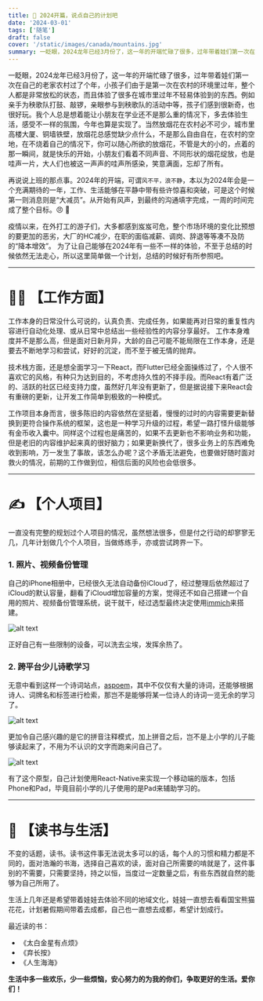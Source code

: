 ```yaml
---
title: 🎃 2024开篇，说点自己的计划吧
date: '2024-03-01'
tags: ['随笔']
draft: false 
cover: '/static/images/canada/mountains.jpg'
summary: 一眨眼，2024龙年已经3月份了，这一年的开端忙碌了很多，过年带着娃们第一次在自己的老家农村过了个年，小孩子们由于是第一次在农村的环境里过年，整个人都是非常放松的状态，而且体验了很多在城市里过年不轻易体验到的东西。例如亲手为秧歌队打鼓、敲锣，亲眼参与到秧歌队的活动中等，孩子们感到很新奇，也很好玩。我个人总是想着能让小朋友在学业还不是那么重的情况下，多去体验生活，感受不一样的氛围，今年也算是实现了。当然放烟花在农村必不可少，城市里高楼大厦、铜墙铁壁，放烟花总感觉缺少点什么，不是那么自由自在，在农村的空地，在不烧着自己的情况下，你可以随心所欲的放烟花，不管是大的小的，点着的那一瞬间，就是快乐的开始，小朋友们看着不同声音、不同形状的烟花绽放，也是哇声一片，大人们也被这一声声的哇声所感染，笑意满面，忘却了所有。...
---
```


一眨眼，2024龙年已经3月份了，这一年的开端忙碌了很多，过年带着娃们第一次在自己的老家农村过了个年，小孩子们由于是第一次在农村的环境里过年，整个人都是非常放松的状态，而且体验了很多在城市里过年不轻易体验到的东西。例如亲手为秧歌队打鼓、敲锣，亲眼参与到秧歌队的活动中等，孩子们感到很新奇，也很好玩。我个人总是想着能让小朋友在学业还不是那么重的情况下，多去体验生活，感受不一样的氛围，今年也算是实现了。当然放烟花在农村必不可少，城市里高楼大厦、铜墙铁壁，放烟花总感觉缺少点什么，不是那么自由自在，在农村的空地，在不烧着自己的情况下，你可以随心所欲的放烟花，不管是大的小的，点着的那一瞬间，就是快乐的开始，小朋友们看着不同声音、不同形状的烟花绽放，也是哇声一片，大人们也被这一声声的哇声所感染，笑意满面，忘却了所有。

再说说上班的那点事。2024年的开端，可谓`风不平，浪不静`，本以为2024年会是一个充满期待的一年，工作、生活能够在平静中带有些许惊喜和突破，可是这个时候第一则消息则是“大减员”。从开始有风声，到最终的沟通填字完成，一周的时间完成了整个目标。😠 📠 

疫情以来，在外打工的游子们，大多都感到岌岌可危，整个市场环境的变化比预想的要更加的恶劣，大厂的HC减少，在职的面临减薪、调岗、辞退等等凑不及防的“降本增效”。 为了让自己能够在2024年有一些不一样的体验，不至于总结的时候依然无法走心，所以这里简单做一个计划，总结的时候好有所参照吧。
 
----

# 👨‍💻‍ 【工作方面】

工作本身的日常没什么可说的，认真负责、完成任务，如果能再对日常的重复性内容进行自动化处理、或从日常中总结出一些经验性的内容分享最好。 工作本身难度并不是那么高，但是面对日新月异，大龄的自己可能不能局限在工作本身，还是要去不断地学习和尝试，好好的沉淀，而不至于被无情的抛弃。

技术栈方面，还是想全面学习一下React，而Flutter已经全面操练过了，个人很不喜欢它的风格，有种只为达到目的，不考虑持久性的不择手段。而React有着广泛的、活跃的社区已经支持力度，虽然好几年没有更新了，但是据说接下来React会有重磅的更新，让开发工作简单到极致的一种模式。

工作项目本身而言，很多陈旧的内容依然在坚挺着，慢慢的过时的内容需要更新替换到更符合操作系统的框架，这也是一种学习升级的过程，希望一路打怪升级能够有金币收入囊中。同样这个过程也是痛苦的，如果不去更新也不影响业务和功能，但是老旧的内容维护起来真的很好脑力；如果更新换代了，很多业务上的东西难免收到影响，万一发生了事故，该怎么办呢？这个矛盾无法避免，也要做好随时面对救火的情况，前期的工作做到位，相信后面的风险也会低很多。

----

# ✍️ 【个人项目】

一直没有完整的规划过个人项目的情况，虽然想法很多，但是付之行动的却寥寥无几，几年计划做几个个人项目，当做练练手，亦或尝试跨界一下。

### 1. 照片、视频备份管理

自己的iPhone相册中，已经很久无法自动备份iCloud了，经过整理后依然超过了iCloud的默认容量，翻看了iCloud增加容量的方案，觉得还不如自己搭建一个自用的照片、视频备份管理系统，说干就干，经过选型最终决定使用[immich](https://immich.app/)来搭建。

![alt text](</static/yk.5/Pasted Graphic.png>)

正好自己有一些限制的设备，可以洗去尘埃，发挥余热了。

### 2. 跨平台少儿诗歌学习

无意中看到这样一个诗词站点，[aspoem](https://aspoem.com/)，其中不仅仅有大量的诗词，还能够根据诗人、词牌名和标签进行检索，那岂不是能够将某一位诗人的诗词一览无余的学习了。

![alt text](/static/yk.5/aspoem.png)

更加令自己感兴趣的是它的拼音注释模式，加上拼音之后，岂不是上小学的儿子能够读起来了，不用为不认识的文字而跑来问自己了。

![alt text](/static/yk.5/aspoem-pinyin.png)

有了这个原型，自己计划使用React-Native来实现一个移动端的版本，包括Phone和Pad，毕竟目前小学的儿子使用的是Pad来辅助学习的。

----

# 💁 【读书与生活】


不变的话题，读书。读书这件事无法说太多可以的话，每个人的习惯和精力都是不同的，面对浩瀚的书海，选择自己喜欢的读，面对自己所需要的啃就是了，这件事别的不需要，只需要坚持，持之以恒，当度过一定数量之后，有些东西就自然的能够为自己所用了。

生活上几年还是希望带着娃娃去体验不同的地域文化，娃娃一直想去看看国宝熊猫花花，计划暑假期间带着去成都，自己也一直想去成都，希望计划成行。

最近读的书：

* 《太白金星有点烦》
* 《弃长按》
* 《人生海海》

**生活中多一些欢乐，少一些烦恼，安心努力的为我的你们，争取更好的生活。爱你们！**